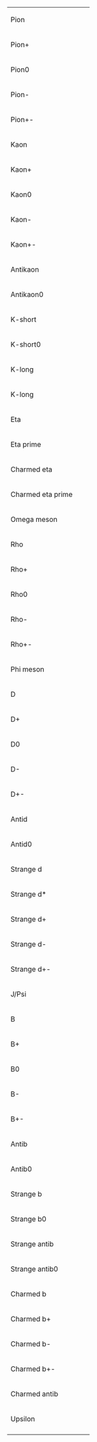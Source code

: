 {| border=0
|- style="height: 2em;"
| Pion || {{SubatomicParticle|Pion}} || {{SubatomicParticle|link=yes|Pion}}
|- style="height: 2em;"
| Pion+ || {{SubatomicParticle|Pion+}} || {{SubatomicParticle|link=yes|Pion+}}
|- style="height: 2em;"
| Pion0 || {{SubatomicParticle|Pion0}} || {{SubatomicParticle|link=yes|Pion0}}
|- style="height: 2em;"
| Pion- || {{SubatomicParticle|Pion-}} || {{SubatomicParticle|link=yes|Pion-}}
|- style="height: 2em;"
| Pion+- || {{SubatomicParticle|Pion+-}} || {{SubatomicParticle|link=yes|Pion+-}}
|- style="height: 2em;"
| Kaon || {{SubatomicParticle|Kaon}} || {{SubatomicParticle|link=yes|Kaon}}
|- style="height: 2em;"
| Kaon+ || {{SubatomicParticle|Kaon+}} || {{SubatomicParticle|link=yes|Kaon+}}
|- style="height: 2em;"
| Kaon0 || {{SubatomicParticle|Kaon0}} || {{SubatomicParticle|link=yes|Kaon0}}
|- style="height: 2em;"
| Kaon- || {{SubatomicParticle|Kaon-}} || {{SubatomicParticle|link=yes|Kaon-}}
|- style="height: 2em;"
| Kaon+- || {{SubatomicParticle|Kaon+-}} || {{SubatomicParticle|link=yes|Kaon+-}}
|- style="height: 2em;"
| Antikaon || {{SubatomicParticle|Antikaon}} || {{SubatomicParticle|link=yes|Antikaon}}
|- style="height: 2em;"
| Antikaon0 || {{SubatomicParticle|Antikaon0}} || {{SubatomicParticle|link=yes|Antikaon0}}
|- style="height: 2em;"
| K-short || {{SubatomicParticle|K-short}} || {{SubatomicParticle|link=yes|K-short}}
|- style="height: 2em;"
| K-short0 || {{SubatomicParticle|K-short0}} || {{SubatomicParticle|link=yes|K-short0}}
|- style="height: 2em;"
| K-long || {{SubatomicParticle|K-long}} || {{SubatomicParticle|link=yes|K-long}}
|- style="height: 2em;"
| K-long || {{SubatomicParticle|K-long0}} || {{SubatomicParticle|link=yes|K-long0}}
|- style="height: 2em;"
| Eta || {{SubatomicParticle|Eta}} || {{SubatomicParticle|link=yes|Eta}}
|- style="height: 2em;"
| Eta prime || {{SubatomicParticle|Eta prime}} || {{SubatomicParticle|link=yes|Eta prime}}
|- style="height: 2em;"
| Charmed eta || {{SubatomicParticle|Charmed eta}} || {{SubatomicParticle|link=yes|Charmed eta}}
|- style="height: 2em;"
| Charmed eta prime || {{SubatomicParticle|Charmed eta prime}} || {{SubatomicParticle|link=yes|Charmed eta prime}}
|- style="height: 2em;"
| Omega meson || {{SubatomicParticle|Omega meson}} || {{SubatomicParticle|link=yes|Omega meson}}
|- style="height: 2em;"
| Rho || {{SubatomicParticle|Rho}} || {{SubatomicParticle|link=yes|Rho}}
|- style="height: 2em;"
| Rho+ || {{SubatomicParticle|Rho+}} || {{SubatomicParticle|link=yes|Rho+}}
|- style="height: 2em;"
| Rho0 || {{SubatomicParticle|Rho0}} || {{SubatomicParticle|link=yes|Rho0}}
|- style="height: 2em;"
| Rho- || {{SubatomicParticle|Rho-}} || {{SubatomicParticle|link=yes|Rho-}}
|- style="height: 2em;"
| Rho+- || {{SubatomicParticle|Rho+-}} || {{SubatomicParticle|link=yes|Rho+-}}
|- style="height: 2em;"
| Phi meson || {{SubatomicParticle|Phi meson}} || {{SubatomicParticle|link=yes|Phi meson}}
|- style="height: 2em;"
| D || {{SubatomicParticle|D}} || {{SubatomicParticle|link=yes|D}}
|- style="height: 2em;"
| D+ || {{SubatomicParticle|D+}} || {{SubatomicParticle|link=yes|D+}}
|- style="height: 2em;"
| D0 || {{SubatomicParticle|D0}} || {{SubatomicParticle|link=yes|D0}}
|- style="height: 2em;"
| D- || {{SubatomicParticle|D-}} || {{SubatomicParticle|link=yes|D-}}
|- style="height: 2em;"
| D+- || {{SubatomicParticle|D+-}} || {{SubatomicParticle|link=yes|D+-}}
|- style="height: 2em;"
| Antid || {{SubatomicParticle|Antid}} || {{SubatomicParticle|link=yes|Antid}}
|- style="height: 2em;"
| Antid0 || {{SubatomicParticle|Antid0}} || {{SubatomicParticle|link=yes|Antid0}}
|- style="height: 2em;"
| Strange d || {{SubatomicParticle|Strange d}} || {{SubatomicParticle|link=yes|Strange d}}
|- style="height: 2em;"
| Strange d* || {{SubatomicParticle|Strange d*}} || {{SubatomicParticle|link=yes|Strange d*}}
|- style="height: 2em;"
| Strange d+ || {{SubatomicParticle|Strange d+}} || {{SubatomicParticle|link=yes|Strange d+}}
|- style="height: 2em;"
| Strange d- || {{SubatomicParticle|Strange d-}} || {{SubatomicParticle|link=yes|Strange d-}}
|- style="height: 2em;"
| Strange d+- || {{SubatomicParticle|Strange d+-}} || {{SubatomicParticle|link=yes|Strange d+-}}
|- style="height: 2em;"
| J/Psi || {{SubatomicParticle|J/Psi}} || {{SubatomicParticle|link=yes|J/Psi}}
|- style="height: 2em;"
| B || {{SubatomicParticle|B}} || {{SubatomicParticle|link=yes|B}}
|- style="height: 2em;"
| B+ || {{SubatomicParticle|B+}} || {{SubatomicParticle|link=yes|B+}}
|- style="height: 2em;"
| B0 || {{SubatomicParticle|B0}} || {{SubatomicParticle|link=yes|B0}}
|- style="height: 2em;"
| B- || {{SubatomicParticle|B-}} || {{SubatomicParticle|link=yes|B-}}
|- style="height: 2em;"
| B+- || {{SubatomicParticle|B+-}} || {{SubatomicParticle|link=yes|B+-}}
|- style="height: 2em;"
| Antib || {{SubatomicParticle|Antib}} || {{SubatomicParticle|link=yes|Antib}}
|- style="height: 2em;"
| Antib0 || {{SubatomicParticle|Antib0}} || {{SubatomicParticle|link=yes|Antib0}}
|- style="height: 2em;"
| Strange b || {{SubatomicParticle|Strange b}} || {{SubatomicParticle|link=yes|Strange b}}
|- style="height: 2em;"
| Strange b0 || {{SubatomicParticle|Strange b0}} || {{SubatomicParticle|link=yes|Strange b0}}
|- style="height: 2em;"
| Strange antib || {{SubatomicParticle|Strange antib}} || {{SubatomicParticle|link=yes|Strange antib}}
|- style="height: 2em;"
| Strange antib0 || {{SubatomicParticle|Strange antib0}} || {{SubatomicParticle|link=yes|Strange antib0}}
|- style="height: 2em;"
| Charmed b || {{SubatomicParticle|Charmed b}} || {{SubatomicParticle|link=yes|Charmed b}}
|- style="height: 2em;"
| Charmed b+ || {{SubatomicParticle|Charmed b+}} || {{SubatomicParticle|link=yes|Charmed b+}}
|- style="height: 2em;"
| Charmed b- || {{SubatomicParticle|Charmed b-}} || {{SubatomicParticle|link=yes|Charmed b-}}
|- style="height: 2em;"
| Charmed b+- || {{SubatomicParticle|Charmed b+-}} || {{SubatomicParticle|link=yes|Charmed b+-}}
|- style="height: 2em;"
| Charmed antib || {{SubatomicParticle|Charmed antib}} || {{SubatomicParticle|link=yes|Charmed antib}}
|- style="height: 2em;"
| Upsilon || {{SubatomicParticle|Upsilon}} || {{SubatomicParticle|link=yes|Upsilon}}
|- style="height: 2em;"
|}